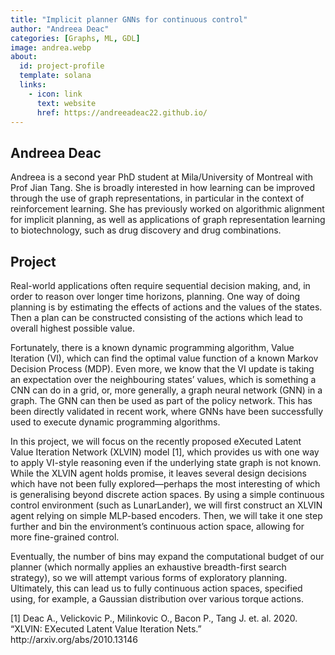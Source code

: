 ```yaml
---
title: "Implicit planner GNNs for continuous control"
author: "Andreea Deac"
categories: [Graphs, ML, GDL]
image: andrea.webp
about:
  id: project-profile
  template: solana
  links:
    - icon: link
      text: website
      href: https://andreeadeac22.github.io/
---
```

## Andreea Deac
Andreea is a second year PhD student at Mila/University of Montreal with Prof Jian Tang. She is broadly interested in how learning can be improved through the use of graph representations, in particular in the context of reinforcement learning. She has previously worked on algorithmic alignment for implicit planning, as well as applications of graph representation learning to biotechnology, such as drug discovery and drug combinations.

## Project
Real-world applications often require sequential decision making, and, in order to reason over longer time horizons, planning. One way of doing planning is by estimating the effects of actions and the values of the states. Then a plan can be constructed consisting of the actions which lead to overall highest possible value.

Fortunately, there is a known dynamic programming algorithm, Value Iteration (VI), which can find the optimal value function of a known Markov Decision Process (MDP). Even more, we know that the VI update is taking an expectation over the neighbouring states’ values, which is something a CNN can do in a grid, or, more generally, a graph neural network (GNN) in a graph. The GNN can then be used as part of the policy network. This has been directly validated in recent work, where GNNs have been successfully used to execute dynamic programming algorithms.

In this project, we will focus on the recently proposed eXecuted Latent Value Iteration Network (XLVIN) model [1], which provides us with one way to apply VI-style reasoning even if the underlying state graph is not known. While the XLVIN agent holds promise, it leaves several design decisions which have not been fully explored—perhaps the most interesting of which is generalising beyond discrete action spaces. By using a simple continuous control environment (such as LunarLander), we will first construct an XLVIN agent relying on simple MLP-based encoders. Then, we will take it one step further and bin the environment’s continuous action space, allowing for more fine-grained control.

Eventually, the number of bins may expand the computational budget of our planner (which normally applies an exhaustive breadth-first search strategy), so we will attempt various forms of exploratory planning. Ultimately, this can lead us to fully continuous action spaces, specified using, for example, a Gaussian distribution over various torque actions.

[1] Deac A., Velickovic P., Milinkovic O., Bacon P., Tang J. et. al. 2020. “XLVIN: EXecuted Latent Value Iteration Nets.” http://arxiv.org/abs/2010.13146